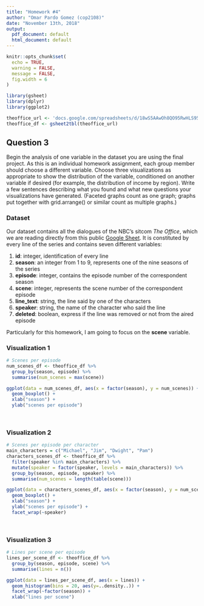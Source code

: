```yaml
---
title: "Homework #4"
author: "Omar Pardo Gomez (cop2108)"
date: "November 13th, 2018"
output:
  pdf_document: default
  html_document: default
---
```


```r
knitr::opts_chunk$set(
  echo = TRUE,
  warning = FALSE,
  message = FALSE,
  fig.width = 6
)
```

``` r
library(gsheet)
library(dplyr)
library(ggplot2)

theoffice_url <- 'docs.google.com/spreadsheets/d/18wS5AAwOh8QO95RwHLS95POmSNKA2jjzdt0phrxeAE0'
theoffice_df <- gsheet2tbl(theoffice_url)
```

## Question 3

Begin the analysis of one variable in the dataset you are using the final project.  As this is an individual homework assignment, each group member should choose a different variable. Choose three visualizations as appropriate to show the distribution of the variable, conditioned on another variable if desired (for example, the distribution of income by region).  Write a few sentences describing what you found and what new questions your visualizations have generated. (Faceted graphs count as one graph; graphs put together with grid.arrange() or similar count as multiple graphs.)

### Dataset

Our dataset contains all the dialogues of the NBC's sitcom *The Office*, which we are reading directly from this public [Google Sheet](https://docs.google.com/spreadsheets/d/18wS5AAwOh8QO95RwHLS95POmSNKA2jjzdt0phrxeAE0). It is constituted by every line of the series and contains seven different variables:

1. **id**: integer, identification of every line
1. **season**: an integer from 1 to 9, represents one of the nine seasons of the series
1. **episode**: integer, contains the episode number of the correspondent season
1. **scene**: integer, represents the scene number of the correspondent episode
1. **line_text**: string, the line said by one of the characters
1. **speaker**: string, the name of the character who said the line
1. **deleted**: boolean, express if the line was removed or not from the aired episode

Particularly for this homework, I am going to focus on the **scene** variable.

### Visualization 1

\textcolor{blue}{For this visualization, I will analyze the number of scenes per episode of the series, using a boxplot. I am going to differentiate by season to see if there is some unusual behavior.}

``` r
# Scenes per episode
num_scenes_df <- theoffice_df %>% 
  group_by(season, episode) %>% 
  summarise(num_scenes = max(scene))

ggplot(data = num_scenes_df, aes(x = factor(season), y = num_scenes)) +
  geom_boxplot() +
  xlab("season") +
  ylab("scenes per episode")
```

\textcolor{blue}{It looks like there was a significant decrease in the number of scenes per episode from \textit{season 4} to \textit{season 5}, even when \textit{season 5} contains the one with the maximum number of scenes from the whole series. It would be interesting to investigate the length of each episode so that we can know if they became shorter or the scenes longer.}

&nbsp; <!-- blank line --> 

### Visualization 2

\textcolor{blue}{Continuing a similar line, we will count the number of scenes per episode again, but this time with a different graph for each of the four main characters: \textit{Michael}, \textit{Dwight}, \textit{Jim} and \textit{Pam}. The intention is to know if any of them gained or lost appearances as the series moved on.}

``` r
# Scenes per episode per character
main_characters = c("Michael", "Jim", "Dwight", "Pam")
characters_scenes_df <- theoffice_df %>% 
  filter(speaker %in% main_characters) %>% 
  mutate(speaker = factor(speaker, levels = main_characters)) %>% 
  group_by(season, episode, speaker) %>% 
  summarise(num_scenes = length(table(scene)))

ggplot(data = characters_scenes_df, aes(x = factor(season), y = num_scenes)) +
  geom_boxplot() +
  xlab("season") +
  ylab("scenes per episode") +
  facet_wrap(~speaker)
```

\textcolor{blue}{The most evident unusual behavior is the one from Michael, as he left the series after \textit{season 7} and returned for one scene on the final episode. Moreover, even when the number scenes declined for all the characters after \textit{season 5}, it seems like the most significant difference belongs to Michael, as well. This could mean that his importance for the series was already diminishing before he left. Also, Dwight's appearances increased for the last two seasons, Jim's for the eight one, and Pam's for the nine one, maybe substituting Michael's ones. It would be interesting to research if any of the other characters gained relevance as well on that period.}

&nbsp; <!-- blank line --> 

### Visualization 3

\textcolor{blue}{Finally, I would like to investigate how long were the \textit{The Office}'s scenes. Again, was there a different behavior by season? To do that, I will count the number of lines per scene.}

``` r
# Lines per scene per episode
lines_per_scene_df <- theoffice_df %>% 
  group_by(season, episode, scene) %>% 
  summarise(lines = n())

ggplot(data = lines_per_scene_df, aes(x = lines)) +
  geom_histogram(bins = 20, aes(y=..density..)) +
  facet_wrap(~factor(season)) +
  xlab("lines per scene") 
```

\textcolor{blue}{It's easy to see there is a decreasing behavior for all the seasons, meaning that most of the scenes contained just a few lines. This situation could be counterintuitive for most of the series, as one would expect constant dialogue between the characters, and therefore scenes with more than one or two lines. However, taking into account \textit{The Office}'s documentary style, it makes sense, because many times there is just one character talking to the camera. For further investigation, it would be interesting to know how long in time are these one-line scenes, and if they can be compared to a typical scene of a different kind series.}

&nbsp; <!-- blank line --> 
